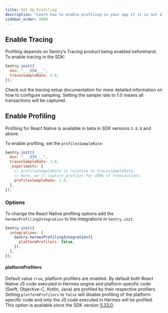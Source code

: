 ```yaml
---
title: Set Up Profiling
description: "Learn how to enable profiling in your app if it is not already set up."
sidebar_order: 5000
---
```


<PlatformContent includePath="profiling/index/preface" />
<PlatformContent includePath="profiling/index/why-profiling" />

## Enable Tracing

Profiling depends on Sentry’s Tracing product being enabled beforehand. To enable tracing in the SDK:

```javascript
Sentry.init({
  dsn: "___DSN___",
  tracesSampleRate: 1.0,
});
```

Check out the <PlatformLink to="/tracing/">tracing setup documentation</PlatformLink> for more detailed information on how to configure sampling. Setting the sample rate to 1.0 means all transactions will be captured.

## Enable Profiling

<Note>

Profiling for React Native is available in beta in SDK versions `5.8.0` and above.

</Note>

To enable profiling, set the `profilesSampleRate`:

```javascript
Sentry.init({
  dsn: "___DSN___",
  tracesSampleRate: 1.0,
  _experiments: {
    // profilesSampleRate is relative to tracesSampleRate.
    // Here, we'll capture profiles for 100% of transactions.
    profilesSampleRate: 1.0,
  },
});
```

### Options

To change the React Native profiling options add the `hermesProfilingIntegration` to the integrations in `Sentry.init`.

```javascript
Sentry.init({
  integrations: [
    Sentry.hermesProfilingIntegration({
      platformProfilers: false,
    }),
  ],
});
```

#### platformProfilers

Default value `true`, platform profilers are enabled. By default both React Native JS code executed in Hermes engine and platform specific code (Swift, Objective-C, Kotlin, Java) are profiled by their respective profilers. Setting `platformProfilers` to `false` will disable profiling of the platform specific code and only the JS code executed in Hermes will be profiled. This option is available since the SDK version [5.33.0](https://github.com/getsentry/sentry-react-native/releases/tag/5.33.0).

